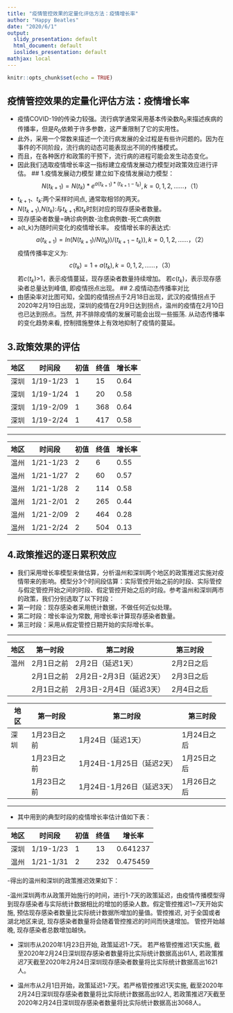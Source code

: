 ---
title: "疫情管控效果的定量化评估方法：疫情增长率"
author: "Happy Beatles"
date: "2020/6/1"
output:
  slidy_presentation: default
  html_document: default
  ioslides_presentation: default
mathjax: local
---

```{r setup, include=FALSE}
knitr::opts_chunk$set(echo = TRUE)
```

## 疫情管控效果的定量化评估方法：疫情增长率

- 疫情COVID-19的传染力较强。流行病学通常采用基本传染数$R_0$来描述疾病的传播率，但是$R_0$依赖于许多参数，这严重限制了它的实用性。
- 此外，采用一个常数来描述一个流行病发展的全过程是有些许问题的。因为在事件的不同阶段，流行病的动态可能表现出不同的传播模式。
- 而且，在各种医疗和政策的干预下，流行病的进程可能会发生动态变化。
- 因此我们选取疫情增长率这一指标建立疫情发展动力模型对政策效应进行评估。
## 1.疫情发展动力模型
建立如下疫情发展动力模型：$$N(t_{k+1})=N(t_k)*e^{a(t_{k+1})*(t_{k+1}-t_k)}, k=0,1,2,……，    （1）$$
- $t_{k+1}$、$t_k$:两个采样时间点, 通常取相邻的两天。
- $N(t_{k+1})$,$N(t_k)$:与$t_{k+1}$和$t_k$时刻对应的现存感染者数量。
- 现存感染者数量=确诊病例数-治愈病例数-死亡病例数
- a(t_k)为随时间变化的疫情增长率。
疫情增长率的表达式:$$a(t_{k+1})=ln(N(t_{k+1})/N(t_k))/(t_{k+1}-t_k)), k=0,1,2,……，    （2） $$
疫情传播率定义为:$$c(t_k)=1+a(t_k), k=0,1,2,……，    （3） $$
若$c(t_k)$>1，表示疫情蔓延，现存感染者数量持续增加。
若$c(t_k)$\leq1，表示现存感染者总量达到峰值, 即疫情拐点出现。
## 2.疫情动态传播率对比
- 由感染率对比图可知，全国的疫情拐点于2月18日出现，武汉的疫情拐点于2020年2月19日出现，深圳的疫情在2月9日达到拐点，温州的疫情在2月10日也已达到拐点。当然, 并不排除疫情的发展可能会出现一些振荡. 从动态传播率的变化趋势来看, 控制措施整体上有效地抑制了疫情的蔓延。

## 3.政策效果的评估

|  地区 |  时间段   | 初值 | 终值 | 增长率  |
| ----- |  -------  | ---- | ---- | ------- |
| 深圳  | 1/19-1/23 | 1    | 15   | 0.64    |
| 深圳  | 1/19-1/24 | 1    | 20   | 0.58    |
| 深圳  | 1/19-2/09 | 1    | 368  | 0.64    |
| 深圳  | 1/19-2/24 | 1    | 417  | 0.58    |

---

|  地区 |  时间段   | 初值 | 终值 | 增长率  |
| ----- |  -------  | ---- | ---- | ------- |
| 温州  | 1/21-1/23 | 2    | 6    | 0.55    |
| 温州  | 1/21-1/27 | 2    | 60   | 0.57    |
| 温州  | 1/21-1/28 | 2    | 114  | 0.58    |
| 温州  | 1/21-2/01 | 2    | 265  | 0.44    |
| 温州  | 1/21-2/09 | 2    | 464  | 0.28    |
| 温州  | 1/21-2/24 | 2    | 504  | 0.13    |


## 4.政策推迟的逐日累积效应
- 我们采用增长率模型来做估算，分析温州和深圳两个地区的政策推迟实施对疫情带来的影响。模型分3个时间段估算：实际管控开始之前的时段、实际管控与假定管控开始之间的时段、假定管控开始之后的时段。参考温州和深圳两市的政策，我们分别选取了以下时段：
<br/>
- 第一时段：现存感染者采用统计数据，不做任何近似处理。<br/>
- 第二时段：增长率设为常数, 用增长率计算现存感染者数量。<br/>
- 第三时段：采用从假定管控日期开始的实际增长率。<br/>

--- 

|  地区 |  第一时段  | 第二时段                 | 第三时段  |
| ----- |  -------- | ---------------------   | -------- |
| 温州  | 2月1日之前 | 2月2日（延迟1天）        |2月2日之后 |
|       | 2月1日之前 | 2月2日-2月3日（延迟2天） |2月3日之后 |
|       | 2月1日之前 | 2月3日-2月4日（延迟3天） |2月4日之后 |


|  地区 |  第一时段  | 第二时段                  | 第三时段   |
| ----- |  -------- | ---------------------    | -------   |
| 深圳  | 1月23日之前| 1月24日（延迟1天）        |1月24日之后 |
|       | 1月23日之前| 1月24日-1月25日（延迟2天）|1月25日之后 |
|       | 1月23日之前| 1月24日-1月26日（延迟3天）|1月26日之后 |

--- 

- 其中用到的典型时段的疫情增长率估计值如下表：

|  地区 |  时间段   | 初值 | 终值 | 增长率  |
| ----- |  -------  | ---- | ---- | ------- |
| 深圳  | 1/19-1/23 | 1    |  13  | 0.641237|
| 温州  | 1/21-1/31 | 2    | 232  | 0.475459|


-得出的温州和深圳的政策推迟效果如下：

-温州深圳两市从政策开始施行的时间，进行1-7天的政策延迟，由疫情传播模型得到现存感染者与实际统计数据相比的增加的感染人数。假定管控推迟1~7天开始实施, 预估现存感染者数量比实际统计数据所增加的量值。管控推迟, 对于全国或者湖北地区来说, 现存感染者数量将会随着管控推迟的时间而快速增加。 管控开始越晚, 现存感染者总数增加越快。

- 深圳市从2020年1月23日开始, 政策延迟1-7天。 若严格管控推迟1天实施,  截至2020年2月24日深圳现存感染者数量将比实际统计数据高出61人, 若政策推迟7天截至2020年2月24日深圳现存感染者数量将比实际统计数据高出1621人。

- 温州市从2月1日开始，政策延迟1-7天。若严格管控推迟1天实施, 截至2020年2月24日深圳现存感染者数量将比实际统计数据高出92人, 若政策推迟7天截至2020年2月24日深圳现存感染者数量将比实际统计数据高出3068人。



